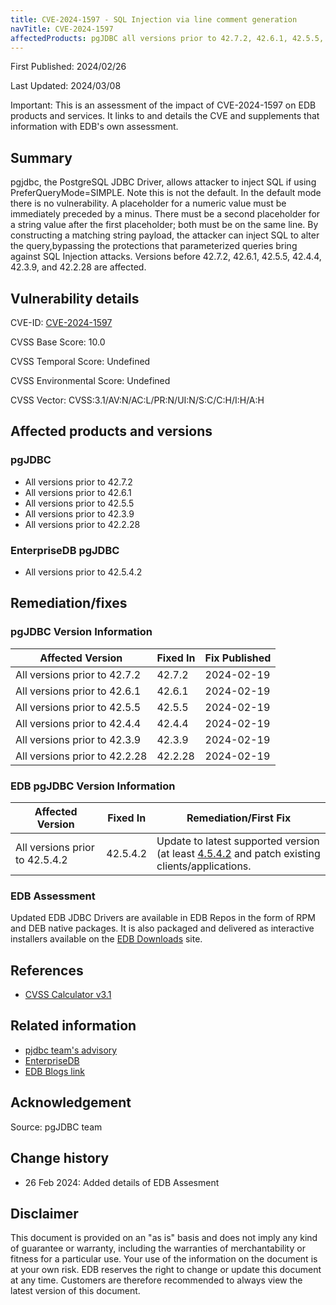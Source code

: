 ```yaml
---
title: CVE-2024-1597 - SQL Injection via line comment generation
navTitle: CVE-2024-1597
affectedProducts: pgJDBC all versions prior to 42.7.2, 42.6.1, 42.5.5, 42.4.4, 42.3.9, and 42.2.28 and EDB pgJDBC all versions prior to 42.5.5
---
```


First Published: 2024/02/26

Last Updated: 2024/03/08

Important: This is an assessment of the impact of CVE-2024-1597 on EDB products and services. It links to and details the CVE and supplements that information with EDB's own assessment.


## Summary 

pgjdbc, the PostgreSQL JDBC Driver, allows attacker to inject SQL if using PreferQueryMode=SIMPLE. Note this is not the default. In the default mode there is no vulnerability. A placeholder for a numeric value must be immediately preceded by a minus. There must be a second placeholder for a string value after the first placeholder; both must be on the same line. By constructing a matching string payload, the attacker can inject SQL to alter the query,bypassing the protections that parameterized queries bring against SQL Injection attacks. Versions before 42.7.2, 42.6.1, 42.5.5, 42.4.4, 42.3.9, and 42.2.28 are affected.


## Vulnerability details

CVE-ID:  [CVE-2024-1597](https://nvd.nist.gov/vuln/detail/CVE-2024-1597)

CVSS Base Score: 10.0

CVSS Temporal Score: Undefined

CVSS Environmental Score: Undefined

CVSS Vector:  CVSS:3.1/AV:N/AC:L/PR:N/UI:N/S:C/C:H/I:H/A:H

## Affected products and versions

### pgJDBC

* All versions prior to 42.7.2
* All versions prior to 42.6.1
* All versions prior to 42.5.5
* All versions prior to 42.3.9
* All versions prior to 42.2.28

### EnterpriseDB pgJDBC

* All versions prior to 42.5.4.2

## Remediation/fixes

### pgJDBC Version Information

| Affected Version              | Fixed In | Fix Published |
|-------------------------------|----------|---------------|
| All versions prior to 42.7.2  | 42.7.2   | 2024-02-19    |
| All versions prior to 42.6.1  | 42.6.1   | 2024-02-19    |
| All versions prior to 42.5.5  | 42.5.5   | 2024-02-19    |
| All versions prior to 42.4.4  | 42.4.4   | 2024-02-19    |
| All versions prior to 42.3.9  | 42.3.9   | 2024-02-19    |
| All versions prior to 42.2.28 | 42.2.28  | 2024-02-19    |


### EDB pgJDBC Version Information

| Affected Version              | Fixed In | Remediation/First Fix |
|-------------------------------|----------|---------------|
| All versions prior to 42.5.4.2  | 42.5.4.2   | Update to latest supported version <br/> (at least [4.5.4.2](https://www.enterprisedb.com/docs/jdbc_connector/latest/01_jdbc_rel_notes/) and patch existing clients/applications.    |

### EDB Assessment

Updated EDB JDBC Drivers are available in EDB Repos in the form of RPM and DEB native packages. It is also packaged and delivered as interactive installers available on the [EDB Downloads](https://www.enterprisedb.com/software-downloads-postgres) site. 

## References

* [CVSS Calculator v3.1](https://www.first.org/cvss/calculator/3.1)


## Related information

* [pjdbc team's advisory](https://github.com/pgjdbc/pgjdbc/security/notifications/advisories/GHSA-24rp-q3w6-vc56)
* [EnterpriseDB](https://www.enterprisedb.com/)
* [EDB Blogs link](https://enterprisedb.com/blog/)

## Acknowledgement

Source: pgJDBC team

## Change history

* 26 Feb 2024: Added details of EDB Assesment

## Disclaimer

This document is provided on an "as is" basis and does not imply any kind of guarantee or warranty, including the warranties of merchantability or fitness for a particular use. Your use of the information on the document is at your own risk. EDB reserves the right to change or update this document at any time. Customers are therefore recommended to always view the latest version of this document.
